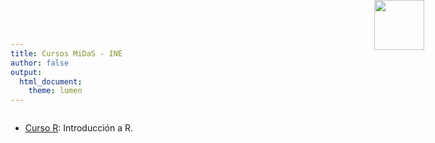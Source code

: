 ```yaml
---
title: Cursos MiDaS - INE
author: false
output:
  html_document:
    theme: lumen
---
```


<!-- README.md is generated from README.Rmd. Please edit that file -->

```r

```

<img src="logouccolor.jpg" style="position:absolute;top:0px;right:70px;" width="80" />

- [Curso R](Curso R/Curso-INE.html): Introducción a R.
